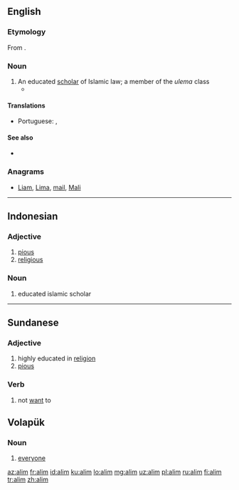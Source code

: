 {{also|Alım|alım|âlim}}
==English==

===Etymology===
From {{etyl|ar|en}} {{l|ar|عَالِم|tr=ʿālim}}.

===Noun===
{{en-noun}}

# An educated [[scholar]] of Islamic law; a member of the ''ulema'' class
#* {{quote-news|2007|February 25|Carla Power|A Secret History|New York Times|url=http://www.nytimes.com/2007/02/25/magazine/25wwlnEssay.t.html
|passage=Akram is a working '''alim''', lecturing in mosques and universities and dispensing fatwas on issues like inheritance and divorce.}}

====Translations====
{{trans-top|scholar of Islamic law}}
* Portuguese: {{t|pt|ulemá|m}}, {{t|pt|alim|m}}
{{trans-mid}}
{{trans-bottom}}

====See also====
* {{pedialite|Ulema}}

===Anagrams===
* [[Liam#English|Liam]], [[Lima#English|Lima]], [[mail#English|mail]], [[Mali#English|Mali]]

----

==Indonesian==

===Adjective===
{{head|id|adjective}}

# [[pious]]
# [[religious]]

===Noun===
{{head|id|noun}}

# educated islamic scholar

----

==Sundanese==

===Adjective===
{{head|su|adjective}}

# highly educated in [[religion]]
# [[pious]]

===Verb===
{{head|su|verb}}

# not [[want]] to

==Volapük==

===Noun===
{{head|vo|noun|plural|alims}}

# [[everyone]]

[[az:alim]]
[[fr:alim]]
[[id:alim]]
[[ku:alim]]
[[lo:alim]]
[[mg:alim]]
[[uz:alim]]
[[pl:alim]]
[[ru:alim]]
[[fi:alim]]
[[tr:alim]]
[[zh:alim]]